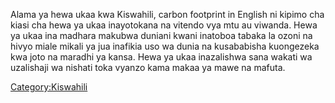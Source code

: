 {{Tocright}}
{{KiswahiliGetInvolved}}

Alama ya hewa ukaa kwa Kiswahili, carbon footprint in English ni kipimo cha kiasi cha hewa ya ukaa inayotokana na vitendo vya mtu au viwanda. Hewa ya ukaa ina madhara makubwa duniani kwani inatoboa tabaka la ozoni na hivyo miale mikali ya jua inafikia uso wa dunia na kusababisha kuongezeka kwa joto na maradhi ya kansa. Hewa ya ukaa inazalishwa sana wakati wa uzalishaji wa nishati toka vyanzo kama makaa ya mawe na mafuta.

{{kipisi}}
[[Category:Kiswahili]]